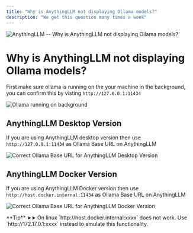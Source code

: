 ```yaml
---
title: "Why is AnythingLLM not displaying Ollama models?"
description: "We get this question many times a week"
---
```



<Image
  src="/images/faq/ollama-models-not-loading/header-image.png"
  height={1080}
  width={1920}
  quality={100}
  alt="AnythingLLM -- Why is AnythingLLM not displaying Ollama models?"
/>

# Why is AnythingLLM not displaying Ollama models?

First make sure ollama is running on the your machine in the background, you can confirm this by visting `http://127.0.0.1:11434`

<Image
  src="/images/faq/ollama-models-not-loading/ollama-running.png"
  height={1080}
  width={1920}
  quality={100}
  alt="Ollama running on background"
/>

## AnythingLLM Desktop Version

If you are using AnythingLLM desktop version then use `http://127.0.0.1:11434` as Ollama Base URL on AnythingLLM

<Image
  src="/images/faq/ollama-models-not-loading/ollama-correct-url.png"
  height={1080}
  width={1920}
  quality={100}
  alt="Correct Ollama Base URL for AnythingLLM Desktop Version"
/>

## AnythingLLM Docker Version

If you are using AnythingLLM Docker version then use `http://host.docker.internal:11434` as Ollama Base URL on AnythingLLM

<Image
  src="/images/faq/ollama-models-not-loading/ollama-correct-url-docker.png"
  height={1080}
  width={1920}
  quality={100}
  alt="Correct Ollama Base URL for AnythingLLM Docker Version"
/>

<Callout type="info" emoji="️💡">
  **Tip** ➤➤ On linux `http://host.docker.internal:xxxx` does not work. Use
  `http://172.17.0.1:xxxx` instead to emulate this functionality.
</Callout>
